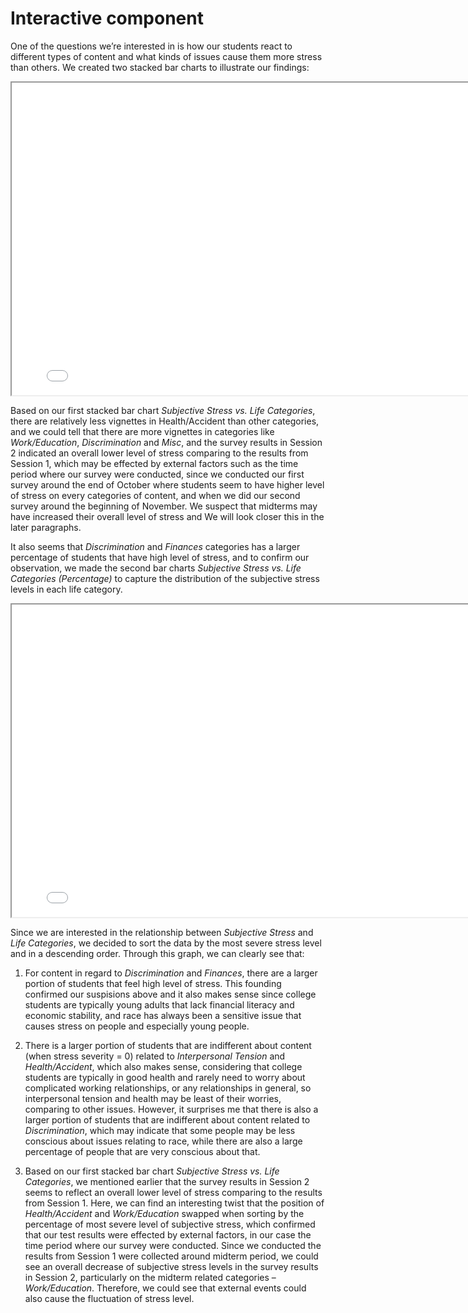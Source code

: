 # Interactive component

One of the questions we’re interested in is how our students react to different types of content and what kinds of issues cause them more stress than others. We created two stacked bar charts to illustrate our findings:

<iframe src="resources/total.html" width="800" height="500"></iframe>

Based on our first stacked bar chart *Subjective Stress vs. Life Categories*, there are relatively less vignettes in Health/Accident than other categories, and we could tell that there are more vignettes in categories like *Work/Education*, *Discrimination* and *Misc*, and the survey results in Session 2 indicated an overall lower level of stress comparing to the results from Session 1, which may be effected by external factors such as the time period where our survey were conducted, since we conducted our first survey around the end of October where students seem to have higher level of stress on every categories of content, and when we did our second survey around the beginning of November. We suspect that midterms may have increased their overall level of stress and We will look closer this in the later paragraphs.

It also seems that *Discrimination* and *Finances* categories has a larger percentage of students that have high level of stress, and to confirm our observation, we made the second bar charts *Subjective Stress vs. Life Categories (Percentage)* to capture the distribution of the subjective stress levels in each life category.

<iframe src="resources/percentage.html" width="800" height="500"></iframe>

Since we are interested in the relationship between *Subjective Stress* and *Life Categories*, we decided to sort the data by the most severe stress level and in a descending order. Through this graph, we can clearly see that:

1. For content in regard to *Discrimination* and *Finances*, there are a larger portion of students that feel high level of stress. This founding confirmed our suspisions above and it also makes sense since college students are typically young adults that lack financial literacy and economic stability, and race has always been a sensitive issue that causes stress on people and especially young people.

2. There is a larger portion of students that are indifferent about content (when stress severity = 0) related to *Interpersonal Tension* and *Health/Accident*, which also makes sense, considering that college students are typically in good health and rarely need to worry about complicated working relationships, or any relationships in general, so interpersonal tension and health may be least of their worries, comparing to other issues. However, it surprises me that there is also a larger portion of students that are indifferent about content related to *Discrimination*, which may indicate that some people may be less conscious about issues relating to race, while there are also a large percentage of people that are very conscious about that.

3. Based on our first stacked bar chart *Subjective Stress vs. Life Categories*, we mentioned earlier that the survey results in Session 2 seems to reflect an overall lower level of stress comparing to the results from Session 1. Here, we can find an interesting twist that the position of *Health/Accident* and *Work/Education* swapped when sorting by the percentage of most severe level of subjective stress, which confirmed that our test results were effected by external factors, in our case the time period where our survey were conducted. Since we conducted the results from Session 1 were collected around midterm period, we could see an overall decrease of subjective stress levels in the survey results in Session 2, particularly on the midterm related categories -- *Work/Education*. Therefore, we could see that external events could also cause the fluctuation of stress level.
